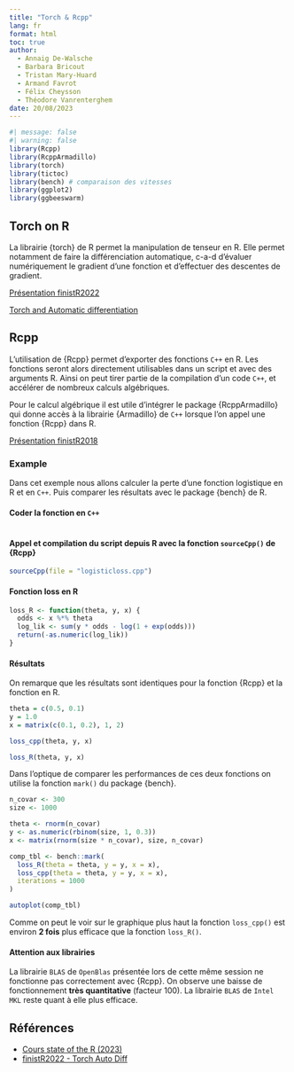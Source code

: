 ```yaml
---
title: "Torch & Rcpp"
lang: fr
format: html
toc: true
author: 
  - Annaig De-Walsche
  - Barbara Bricout
  - Tristan Mary-Huard
  - Armand Favrot
  - Félix Cheysson
  - Théodore Vanrenterghem
date: 20/08/2023
---
```



```r
#| message: false
#| warning: false
library(Rcpp)
library(RcppArmadillo)
library(torch)
library(tictoc)
library(bench) # comparaison des vitesses
library(ggplot2)
library(ggbeeswarm)
```


## Torch on R

La librairie {torch} de R permet la manipulation de tenseur en R. Elle permet notamment de faire la différenciation automatique, c-a-d d'évaluer numériquement le gradient d'une fonction et d'effectuer des descentes de gradient.

[Présentation finistR2022](https://stateofther.github.io/finistR2022/autodiff.html)

[Torch and Automatic differentiation](https://stateofther.netlify.app/post/rentree2022/AutomatedDifferentiation.pdf)


## Rcpp


L'utilisation de {Rcpp} permet d'exporter des fonctions `C++` en R. Les fonctions seront alors directement utilisables dans un script et avec des arguments R. Ainsi on peut tirer partie de la compilation d'un code `C++`, et accélérer de nombreux calculs algébriques.

Pour le calcul algébrique il est utile d'intégrer le package {RcppArmadillo} qui donne accès à la librairie {Armadillo} de `C++` lorsque l'on appel une fonction {Rcpp} dans R.

[Présentation finistR2018](https://stateofther.netlify.app/post/bases-rcpp/)

### Example


Dans cet exemple nous allons calculer la perte d'une fonction logistique en R et en `C++`. Puis comparer les résultats avec le package {bench} de R. 

#### Coder la fonction en `C++`

```r
```

#### Appel et compilation du script depuis R avec la fonction `sourceCpp()` de {Rcpp}

```r
sourceCpp(file = "logisticloss.cpp")
```

#### Fonction loss en R

```r
loss_R <- function(theta, y, x) {
  odds <- x %*% theta
  log_lik <- sum(y * odds - log(1 + exp(odds)))
  return(-as.numeric(log_lik))
}
```

#### Résultats 

On remarque que les résultats sont identiques pour la fonction {Rcpp} et la fonction en R.

```r
theta = c(0.5, 0.1)
y = 1.0
x = matrix(c(0.1, 0.2), 1, 2)
```

```r
loss_cpp(theta, y, x)
```

```r
loss_R(theta, y, x)
```

Dans l'optique de comparer les performances de ces deux fonctions on utilise la fonction `mark()` du package {bench}. 

```r
n_covar <- 300
size <- 1000

theta <- rnorm(n_covar)
y <- as.numeric(rbinom(size, 1, 0.3))
x <- matrix(rnorm(size * n_covar), size, n_covar)
```


```r
comp_tbl <- bench::mark(
  loss_R(theta = theta, y = y, x = x),
  loss_cpp(theta = theta, y = y, x = x),
  iterations = 1000
)

autoplot(comp_tbl)
```

Comme on peut le voir sur le graphique plus haut la fonction `loss_cpp()` est environ **2 fois** plus efficace que la fonction `loss_R()`. 

#### Attention aux librairies

La librairie `BLAS` de `OpenBlas` présentée lors de cette même session ne fonctionne pas correctement avec {Rcpp}. On observe une baisse de fonctionnement **très quantitative** (facteur 100). La librairie `BLAS` de `Intel MKL` reste quant à elle plus efficace.


## Références

- [Cours state of the R (2023)](https://stateofther.netlify.app/post/variational-autoencoder-with-torch/)
- [finistR2022 - Torch Auto Diff](https://stateofther.github.io/finistR2022/autodiff.html)
